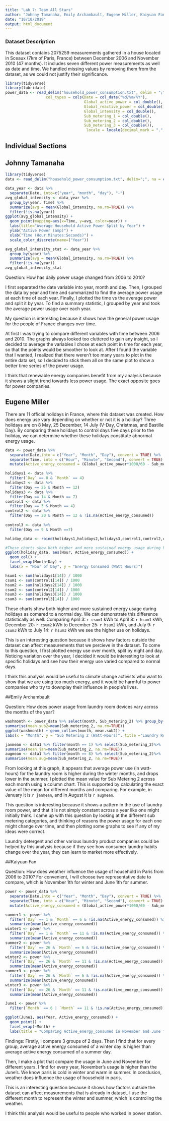 ---
title: "Lab 7: Team All Stars"
author: "Johnny Tamanaha, Emily Archambault, Eugene Miller, Kaiyuan Fan, Jingzhi Zhang"
date: "10/10/2019"
output: html_document
---

### Dataset Description
This dataset contains 2075259 measurements gathered in a house located in Sceaux (7km of Paris, France) between December 2006 and November 2010 (47 months). It includes seven different power measurements as well as date and time. We handled missing values by removing them from the dataset, as we could not justify their significance. 

```{r, setup, echo = FALSE, message = FALSE, warning = FALSE}
library(tidyverse)
library(lubridate)
power_data <- read_delim("household_power_consumption.txt", delim = ";", na = c('', '?'),
                  col_types = cols(Date = col_date("%d/%m/%Y"),
                                   Global_active_power = col_double(),
                                   Global_reactive_power = col_double(),
                                   Global_intensity = col_double(),
                                   Sub_metering_1 = col_double(),
                                   Sub_metering_2 = col_double(),
                                   Sub_metering_3 = col_double()),
                                    locale = locale(decimal_mark = ".", grouping_mark = ","))
```

## Individual Sections

## Johnny Tamanaha
```{r, warning=FALSE, message=FALSE}
library(tidyverse)
data <- read_delim("household_power_consumption.txt", delim=";", na = c("","?"), col_types=cols(Date = col_date("%e/%m/%Y"), Time=col_time("%H:%M:%S"), .default=col_double()), locale=locale(decimal_mark="."))
```
```{r}
data_year <- data %>%
  separate(Date, into=c("year", "month", "day"), "-")
avg_global_intensity <- data_year %>%
  group_by(year, Time) %>%
  summarize(avg = mean(Global_intensity, na.rm=TRUE)) %>%
  filter(!is.na(year))
ggplot(avg_global_intensity) +
  geom_point(mapping=aes(x=Time, y=avg, color=year)) +
  labs(title="Average Household Active Power Split by Year") +
  ylab("Active Power (amp)") +
  xlab("Time (Hour:Minutes:Seconds)") +
  scale_color_discrete(name=("Year"))
```
```{r}
avg_global_intensity_stat <- data_year %>%
  group_by(year) %>%
  summarize(avg = mean(Global_intensity, na.rm=TRUE)) %>%
  filter(!is.na(year))
avg_global_intensity_stat
```

Question: How has daily power usage changed from 2006 to 2010?

I first separated the date variable into year, month and day. Then, I grouped the data by year and time and summarized to find the average power usage at each time of each year. Finally, I plotted the time vs the average power and split it by year. To find a summary statistic, I grouped by year and took the average power usage over each year.

My question is interesting because it shows how the general power usage for the people of France changes over time. 

At first I was trying to compare different variables with time between 2006 and 2010. The graphs always looked too cluttered to gain any insight, so I decided to average the variables I chose at each point in time for each year, so that the points would be smoother to look at. After I found the variable that I wanted, I realized that there weren't too many years to plot in the entire data set, so I decided to stick them all on the same plot to show a better time series of the power usage. 

I think that renewable energy companies benefit from my analysis because it shows a slight trend towards less power usage. The exact opposite goes for power companies. 

## Eugene Miller

There are 11 official holidays in France, where this dataset was created. How does energy use vary depending on whether or not it is a holiday? Three holidays are on 8 May, 25 December, 14 July (V-Day, Christmas, and Bastille Day). By comparing these holidays to control days five days prior to the holiday, we can determine whether these holidays constitute abnormal energy usage. 

```{r, echo = FALSE, message = FALSE, warning = FALSE}
data <- power_data %>%
  separate(Date,into = c("Year", "Month", "Day"), convert = TRUE) %>%
  separate(Time, into = c("Hour", "Minute", "Second"), convert = TRUE) %>%
  mutate(Active_energy_consumed = (Global_active_power*1000/60 - Sub_metering_1 - Sub_metering_2 - Sub_metering_3), Datetime = make_datetime(Year, Month, Day, Hour, Minute, Second)) 
```

```{r, echo = FALSE, message = FALSE, warning = FALSE}

holidays1 <- data %>%
  filter(`Day` == 8 & `Month` == 4) 
holidays2 <- data %>%
  filter(Day == 25 & Month == 12)
holidays3 <- data %>%
  filter(Day == 14 & Month == 7)
control1 <- data %>%
  filter(Day == 3 & Month == 4)
control2 <- data %>%
  filter(Day == 20 & Month == 12 & !is.na(Active_energy_consumed))
  
control3 <- data %>%
  filter(Day == 9 & Month ==7)

holiday_data <- rbind(holidays1,holidays2,holidays3,control1,control2,control3)

#These charts show both higher and more sustained energy usage during holidays as comared to a normal day.
ggplot(holiday_data, aes(Hour, Active_energy_consumed)) +
  geom_col() + 
  facet_wrap(Month~Day) +
  labs(x = "Hour of Day", y = "Energy Consumed (Watt Hours)")

hsum1 <- sum(holidays1[14]) / 1000
csum1 <- sum(control1[14]) / 1000
hsum2 <- sum(holidays2[14]) / 1000
csum2 <- sum(control2[14]) / 1000
hsum3 <- sum(holidays3[14]) / 1000
csum3 <- sum(control3[14]) / 1000

```

These charts show both higher and more sustained energy usage during holidays as comared to a normal day. We can demonstrate this difference statistically as well. Comparing April 3: `r csum1` kWh to April 8: `r hsum1` kWh, December 20: `r csum2` kWh to December 25: `r hsum2` kWh, and July 9: `r csum3` kWh to July 14: `r hsum3` kWh we see the higher use on holidays. 

This is an interesting question because it shows how factors outside the dataset can affect measurements that we percieve in the dataset. To come to this question, I first plotted energy use over month, split by night and day. Noticing variation over the year, I decided it would be interesting to look at specific holidays and see how their energy use varied compared to normal days.

I think this analysis would be useful to climate change activists who want to show that we are using too much energy, and it would be harmful to power companies who try to downplay their influence in people's lives.

##Emily Archambault

Question: How does power usage from laundry room devices vary across the months of the year?

```{r, echo = FALSE, message = FALSE, warning = FALSE}
washmonth <- power_data %>% select(month, Sub_metering_2) %>% group_by(month) %>% 
summarise(mean.sub2=mean(Sub_metering_2, na.rm=TRUE))
ggplot(washmonth) + geom_col(aes(month, mean.sub2)) + 
labs(x = "Month", y = "Sub Metering 2 (Watt-Hours)", title ="Laundry Room Power Usage")
```
```{r}
janmean <- data1 %>% filter(month == 1) %>% select(Sub_metering_2)%>% 
summarise(mean.jan=mean(Sub_metering_2, na.rm=TRUE))
augmean <- data1 %>% filter(month == 8) %>% select(Sub_metering_2)%>% 
summarise(mean.aug=mean(Sub_metering_2, na.rm=TRUE))
```
From looking at this graph, it appears that average power use (in watt-hours) for the laundry room is higher during the winter months, and drops lower in the summer. I plotted the mean value for Sub Metering 2 across each month using a column chart. This is supported by calculating the exact value of the mean for different months and comparing. For example, in January it is `r janmean`, and in August it is `r augmean`.

This question is interesting because it shows a pattern in the use of laundry room power, and that it is not simply constant across a year like one might initially think. I came up with this question by looking at the different sub metering categories, and thinking of reasons the power usage for each one might change over time, and then plotting some graphs to see if any of my ideas were correct. 

Laundry detergent and other various laundry product companies could be helped by this analysis because if they see how consumer laundry habits change over the year, they can learn to market more effectively.

##Kaiyuan Fan

Question: How does weather influence the usage of household in Paris from 2006 to 2010?
For convenient, I will choose two representative date to compare, which is November 1th for winter and June 1th for summer.

```{r, echo = FALSE, message = FALSE, warning = FALSE}
power <- power_data %>%
  separate(Date,into = c("Year", "Month", "Day"), convert = TRUE) %>%
  separate(Time, into = c("Hour", "Minute", "Second"), convert = TRUE) %>%
  mutate(Active_energy_consumed = (Global_active_power*1000/60 - Sub_metering_1 - Sub_metering_2 - Sub_metering_3))

summer1 <- power %>%
  filter(`Day` == 1 & `Month` == 6 & !is.na(Active_energy_consumed)) %>%
  summarize(mean(Active_energy_consumed))
winter1 <- power %>%
  filter(`Day` == 1 & `Month` == 11 & !is.na(Active_energy_consumed)) %>%
  summarize(mean(Active_energy_consumed))
summer2 <- power %>%
  filter(`Day` == 26 & `Month` == 6 & !is.na(Active_energy_consumed)) %>%
  summarize(mean(Active_energy_consumed))
winter2 <- power %>%
  filter(`Day` == 26 & `Month` == 11 & !is.na(Active_energy_consumed)) %>%
  summarize(mean(Active_energy_consumed))
summer3 <- power %>%
  filter(`Day` == 26 & `Month` == 6 & !is.na(Active_energy_consumed)) %>%
  summarize(mean(Active_energy_consumed))
winter3 <- power %>%
  filter(`Day` == 26 & `Month` == 11 & !is.na(Active_energy_consumed)) %>%
  summarize(mean(Active_energy_consumed))
```

```{r, echo = FALSE, message = FALSE, warning = FALSE}
June1 <- power %>%
  filter(`Month` == 6 | `Month` == 11 & !is.na(Active_energy_consumed))

ggplot(June1, aes(Year, Active_energy_consumed)) +
  geom_point() + 
  facet_wrap(~Month) +
  labs(title = "Comparing Active_energy_consumed in November and June for Different Year")
```

Findings:
Firstly, I compare 3 groups of 2 days. Then I find that for every group, average active energy consumed of a winter day is higher than average active energy consumed of a summer day. 

Then, I make a plot that compare the usage in June and November for different years. I find for every year, November's usage is higher than the June's.
We know paris is cold in winter and warm in summer. In conclusion, weather does influence the usage of household in paris. 

This is an interesting question because it shows how factors outside the dataset can affect measurements that is already in dataset. I use the different month to represent the winter and summer, which is controling the weather. 

I think this analysis would be useful to people who worked in power station.

